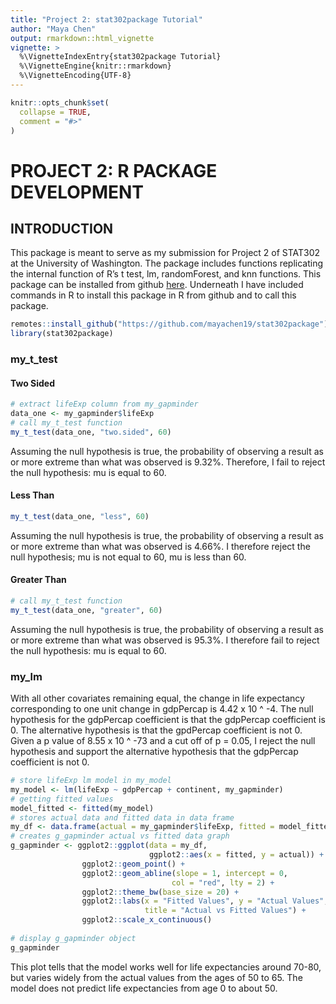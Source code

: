 ```yaml
---
title: "Project 2: stat302package Tutorial"
author: "Maya Chen"
output: rmarkdown::html_vignette
vignette: >
  %\VignetteIndexEntry{stat302package Tutorial}
  %\VignetteEngine{knitr::rmarkdown}
  %\VignetteEncoding{UTF-8}
---
```


```r
knitr::opts_chunk$set(
  collapse = TRUE,
  comment = "#>"
)
```

# PROJECT 2: R PACKAGE DEVELOPMENT

## INTRODUCTION 

This package is meant to serve as my submission for Project 2 of STAT302
at the University of Washington. The package includes functions replicating 
the internal function of R's t test, lm, randomForest, and knn functions. 
This package can be installed from github 
[here](https://github.com/mayachen19/stat302package). Underneath I have
included commands in R to install this package in R from github and 
to call this package. 

```r
remotes::install_github("https://github.com/mayachen19/stat302package")
library(stat302package)
```

### my_t_test

#### Two Sided 
```r
# extract lifeExp column from my_gapminder
data_one <- my_gapminder$lifeExp
# call my_t_test function
my_t_test(data_one, "two.sided", 60)
```

Assuming the null hypothesis is true, the probability of observing a result 
as or more extreme than what was observed is 9.32%. Therefore, I fail to reject 
the null hypothesis: mu is equal to 60. 

#### Less Than
```r
my_t_test(data_one, "less", 60)
```

Assuming the null hypothesis is true, the probability of observing a result 
as or more extreme than what was observed is 4.66%. I therefore reject the null 
hypothesis; mu is not equal to 60, mu is less than 60. 

#### Greater Than
```r
# call my_t_test function
my_t_test(data_one, "greater", 60)
```

Assuming the null hypothesis is true, the probability of observing a result 
as or more extreme than what was observed is 95.3%. I therefore fail to reject 
the null hypothesis: mu is equal to 60. 

### my_lm

With all other covariates remaining equal, the change in life 
expectancy corresponding to one unit change in gdpPercap is 4.42 x 10 ^ -4.
The null hypothesis for the gdpPercap coefficient is that the gdpPercap 
coefficient is 0. The alternative hypothesis is that the gpdPercap coefficient 
is not 0. Given a p value of 8.55 x 10 ^ -73 and a cut off of p = 0.05, 
I reject the null hypothesis and support the alternative hypothesis that the
gdpPercap coefficient is not 0. 

```r
# store lifeExp lm model in my_model
my_model <- lm(lifeExp ~ gdpPercap + continent, my_gapminder)
# getting fitted values 
model_fitted <- fitted(my_model)
# stores actual data and fitted data in data frame
my_df <- data.frame(actual = my_gapminder$lifeExp, fitted = model_fitted)
# creates g_gapminder actual vs fitted data graph
g_gapminder <- ggplot2::ggplot(data = my_df, 
                               ggplot2::aes(x = fitted, y = actual)) +
                ggplot2::geom_point() +
                ggplot2::geom_abline(slope = 1, intercept = 0, 
                                    col = "red", lty = 2) +
                ggplot2::theme_bw(base_size = 20) +
                ggplot2::labs(x = "Fitted Values", y = "Actual Values", 
                              title = "Actual vs Fitted Values") +
                ggplot2::scale_x_continuous()
                
# display g_gapminder object
g_gapminder
```

  This plot tells that the model works well for life expectancies around 
  70-80, but varies widely from the actual values from the ages of 50 to 65. The 
  model does not predict life expectancies from age 0 to about 50. 
